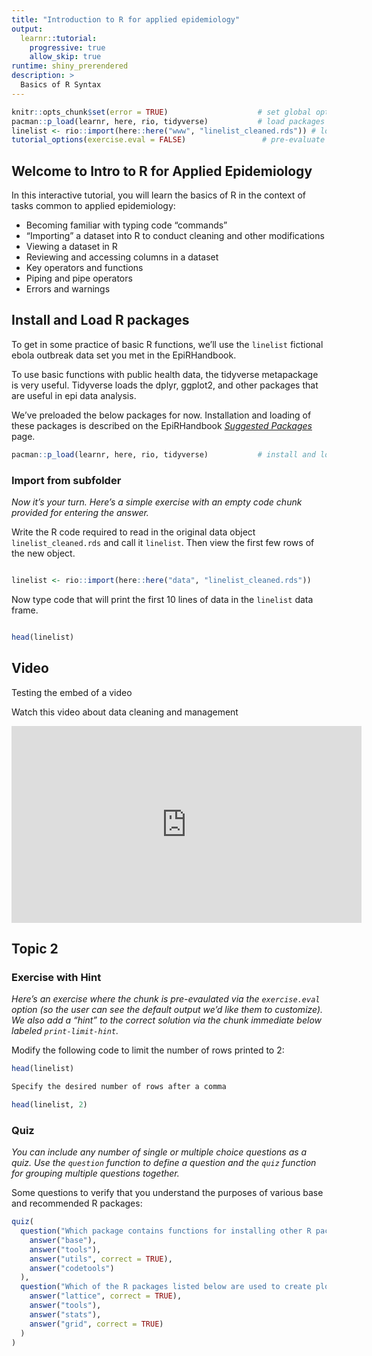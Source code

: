 ```yaml
---
title: "Introduction to R for applied epidemiology"
output: 
  learnr::tutorial:
    progressive: true
    allow_skip: true
runtime: shiny_prerendered
description: >
  Basics of R Syntax
---
```


```r
knitr::opts_chunk$set(error = TRUE)                    # set global options, can be overwritten by chunks
pacman::p_load(learnr, here, rio, tidyverse)           # load packages
linelist <- rio::import(here::here("www", "linelist_cleaned.rds")) # load data
tutorial_options(exercise.eval = FALSE)                 # pre-evaluate exercises
```


## Welcome to Intro to R for Applied Epidemiology
 
In this interactive tutorial, you will learn the basics of R in the context of tasks common to applied epidemiology:  

* Becoming familiar with typing code "commands"
* "Importing" a dataset into R to conduct cleaning and other modifications
* Viewing a dataset in R
* Reviewing and accessing columns in a dataset
* Key operators and functions
* Piping and pipe operators
* Errors and warnings



## Install and Load R packages

To get in some practice of basic R functions, we'll use the `linelist` fictional ebola outbreak data set you met in the EpiRHandbook.

To use basic functions with public health data, the tidyverse metapackage is very useful. Tidyverse loads the dplyr, ggplot2, and other packages that are useful in epi data analysis. 

We've preloaded the below packages for now. Installation and loading of these packages is described on the EpiRHandbook [_Suggested Packages_](https://epirhandbook.com/en/suggested-packages-1.html) page. 

```r
pacman::p_load(learnr, here, rio, tidyverse)           # install and load R packages
```


### Import from subfolder

*Now it's your turn. Here's a simple exercise with an empty code chunk provided for entering the answer.*

Write the R code required to read in the original data object `linelist_cleaned.rds` and call it `linelist`. Then view the first few rows of the new object.

```r

```

```r
linelist <- rio::import(here::here("data", "linelist_cleaned.rds"))
```

Now type code that will print the first 10 lines of data in the `linelist` data frame.  

```r
```

```r
head(linelist)
```



## Video

Testing the embed of a video

Watch this video about data cleaning and management

<iframe width="560" height="315" src="https://www.youtube.com/embed/nxBTDfJ_neE" title="YouTube video player" frameborder="0" allow="accelerometer; autoplay; clipboard-write; encrypted-media; gyroscope; picture-in-picture" allowfullscreen></iframe>



## Topic 2

### Exercise with Hint

*Here's an exercise where the chunk is pre-evaulated via the `exercise.eval` option (so the user can see the default output we'd like them to customize). We also add a "hint" to the correct solution via the chunk immediate below labeled `print-limit-hint`.*

Modify the following code to limit the number of rows printed to 2:

```r
head(linelist)
```

```r
Specify the desired number of rows after a comma
```

```r
head(linelist, 2)
```

### Quiz

*You can include any number of single or multiple choice questions as a quiz. Use the `question` function to define a question and the `quiz` function for grouping multiple questions together.*

Some questions to verify that you understand the purposes of various base and recommended R packages:

```r
quiz(
  question("Which package contains functions for installing other R packages?",
    answer("base"),
    answer("tools"),
    answer("utils", correct = TRUE),
    answer("codetools")
  ),
  question("Which of the R packages listed below are used to create plots?",
    answer("lattice", correct = TRUE),
    answer("tools"),
    answer("stats"),
    answer("grid", correct = TRUE)
  )
)
```
